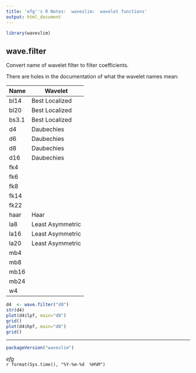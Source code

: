 ```yaml
---
title: 'efg''s R Notes:  waveslim:  wavelet functions'
output: html_document
---
```


```r
library(waveslim)
```

## wave.filter

Convert name of wavelet filter to filter coefficients. 

There are holes in the documentation of what the wavelet names mean:
   
|Name |Wavelet       |
|-----|--------------|
|bl14 |Best Localized|
|bl20 |Best Localized|
|bs3.1|Best Localized|
|d4   |Daubechies    |
|d6   |Daubechies    |
|d8   |Daubechies    |
|d16  |Daubechies    |
|fk4  |              |
|fk6  |              |
|fk8  |              |
|fk14 |              |
|fk22 |              |
|haar |Haar          |
|la8  |Least Asymmetric|
|la16 |Least Asymmetric|
|la20 |Least Asymmetric|
|mb4  |              |
|mb8  |              |
|mb16 |              |
|mb24 |              |
|w4   |              |

```r
d4  <- wave.filter("d8")
str(d4)
plot(d4$lpf, main="d8")
grid()
plot(d4$hpf, main="d8")
grid()
```


*****

```r
packageVersion("waveslim")
```       

*efg*  
`r format(Sys.time(), "%Y-%m-%d  %H%M")`      
